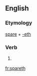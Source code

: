 ==English==

===Etymology===
[[spare]] + [[-eth]]

===Verb===
{{head|en|verb form}}

# {{en-archaic third-person singular of|spare}}

[[fr:spareth]]